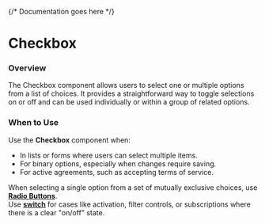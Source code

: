

<Meta of={CheckboxStories} />

{/* Documentation goes here */}

# Checkbox

### Overview
The Checkbox component allows users to select one or multiple options from a list of choices. It provides a straightforward way to toggle selections on or off and can be used individually or within a group of related options.

### When to Use

Use the **Checkbox** component when:

- In lists or forms where users can select multiple items.
- For binary options, especially when changes require saving.
- For active agreements, such as accepting terms of service.

When selecting a single option from a set of mutually exclusive choices, use **[Radio Buttons](https://mparticle.github.io/aquarium/?path=/story/components-data-entry-radio--primary)**.  
Use **[switch](https://mparticle.github.io/aquarium/?path=/story/components-data-entry-switch--primary)** for cases like activation, filter controls, or subscriptions where there is a clear "on/off" state.


<Canvas meta={CheckboxStories.default} />
